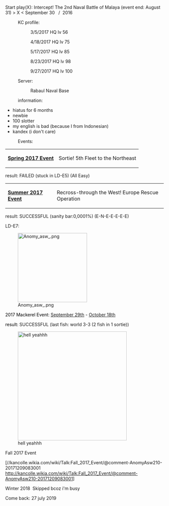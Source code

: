 


Start play(X): <span style="font-size:14px;font-weight:normal;">Intercept! The 2nd Naval Battle of Malaya (event end: August 31) </span>> X < September 30   /  2016                               
: KC profile:

:: 3/5/2017 HQ lv 56

:: 4/18/2017 HQ lv 75

:: 5/17/2017 HQ lv 85

:: 8/23/2017 HQ lv 98

:: 9/27/2017 HQ lv 100

: Server:

:: Rabaul Naval Base

: information:
*hiatus for 6 months
*newbie
*100 slotter
*my english is bad (because I from Indonesian)
*kandex (i don't care)
: Events:
{| class="wikitable" style="font-size:14px;"
|'''[http://kancolle.wikia.com/wiki/Spring_2017_Event Spring 2017 Event]'''
|Sortie! 5th Fleet to the Northeast
|}
result: FAILED (stuck in LD-E5) (All Easy)
{| class="wikitable" style="font-size:14px;"
|'''[http://kancolle.wikia.com/wiki/Summer_2017_Event Summer 2017 Event]'''
|Recross-through the West! Europe Rescue Operation
|}
result: SUCCESSFUL (sanity bar:0,0001%) (E-N-E-E-E-E-E)

LD-E7:

[[File:Anomy_asw_.png|thumb|left|220px]]

















<span style="color:rgb(0,0,0);font-size:14px;">2017 Mackerel Event: </span>[http://kancolle.wikia.com/wiki/Thread:600045 September 29th]<span style="color:rgb(0,0,0);font-size:14px;"> - </span>[http://kancolle.wikia.com/wiki/Thread:603138 October 18th]<span style="color:rgb(0,0,0);font-size:14px;"> </span>

<span style="color:rgb(0,0,0);font-size:14px;">r</span><span style="color:rgb(0,0,0);font-size:14px;">esult: </span><span style="font-weight:normal;">SUCCESSFUL (last fish: world 3-3 (2 fish in 1 sortie))</span>

[[File:Saury_2017.png|thumb|left|346px|hell yeahhh]]















Fall 2017 Event

[//kancolle.wikia.com/wiki/Talk:Fall_2017_Event/@comment-AnomyAsw210-20171209083001 http://kancolle.wikia.com/wiki/Talk:Fall_2017_Event/@comment-AnomyAsw210-20171209083001]




Winter 2018 
Skipped bcoz i'm busy


Come back: 27 july 2019